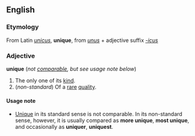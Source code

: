 ==English==
===Etymology===
From Latin ''[[unicus]]'', '''unique''', from ''[[unus]]'' + adjective suffix ''[[-icus]]''
===Adjective===
'''unique''' (''not [[comparable]], but see usage note below'')

#The only one of its [[kind]].
#(''non-standard'') Of a [[rare]] [[quality]].

====Usage note====
*[[Unique]] in its standard sense is not comparable.  In its non-standard sense, however, it is usually compared as '''more unique''', '''most unique''',  and occasionally as '''uniquer''', '''uniquest'''.